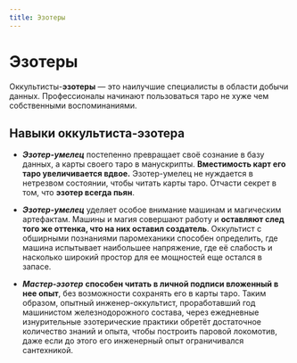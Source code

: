 ```yaml
---
title: Эзотеры
---
```


# Эзотеры

Оккультисты-**эзотеры** — это наилучшие специалисты в области добычи данных. Профессионалы начинают пользоваться таро не хуже чем собственными воспоминаниями.

## Навыки оккультиста-эзотера
* ***Эзотер-умелец*** постепенно превращает своё сознание в базу данных, а карты своего таро в манускрипты. **Вместимость карт его таро увеличивается вдвое.** Эзотер-умелец не нуждается в нетрезвом состоянии, чтобы читать карты таро. Отчасти секрет в том, что **эзотер всегда пьян**.

* ***Эзотер-умелец*** уделяет особое внимание машинам и магическим артефактам. Машины и магия совершают работу и **оставляют след того же оттенка, что на них оставил создатель**. Оккультист с обширными познаниями паромеханики способен определить, где машина испытывает наибольшее напряжение, где её слабость и насколько широкий простор для ее мощностей еще остался в запасе. 

* ***Мастер-эзотер*** **способен читать в личной подписи вложенный в нее опыт**, без возможности сохранять его в карты таро. Таким образом, опытный инженер-оккультист, проработавший год машинистом железнодорожного состава, через ежедневные изнурительные эзотерические практики обретёт достаточное количество знаний и опыта, чтобы построить паровой локомотив, даже если до этого его инженерный опыт ограничивался сантехникой.

<NiheriaRuler/>